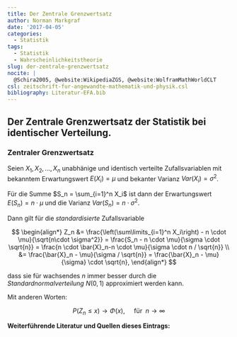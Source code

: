 ```yaml
---
title: Der Zentrale Grenzwertsatz
author: Norman Markgraf
date: '2017-04-05'
categories:
  - Statistik
tags:
  - Statistik
  - Wahrscheinlichkeitstheorie
slug: der-zentrale-grenzwertsatz
nocite: |
  @Schira2005, @website:WikipediaZGS, @website:WolframMathWorldCLT
csl: zeitschrift-fur-angewandte-mathematik-und-physik.csl
bibliography: Literatur-EFA.bib
---
```


## Der **Zentrale Grenzwertsatz** der Statistik bei identischer Verteilung.



### Zentraler Grenzwertsatz

Seien $X_1, X_2, ..., X_n$ unabhänige und identisch verteilte Zufallsvariablen mit bekanntem Erwartungswert $E(X_i) = \mu$ und bekanter Varianz $Var(X_i)=\sigma^2$. 


Für die Summe $S_n = \sum_{i=1}^n X_i$ ist dann der Erwartungswert $E(S_n)= n \cdot \mu$ und die Varianz $Var(S_n)= n \cdot \sigma^2$.

Dann gilt für die *standardisierte* Zufallsvariable

$$
\begin{align*}
Z_n &= \frac{\left(\sum\limits_{i=1}^n X_i\right) - n \cdot \mu}{\sqrt{n\cdot \sigma^2}}
    = \frac{S_n - n \cdot \mu}{\sigma \cdot \sqrt{n}} 
    = \frac{n \cdot \bar{X}_n-n \cdot \mu}{\sigma \cdot n / \sqrt{n}} \\
    &= \frac{\bar{X}_n - \mu}{\sigma / \sqrt{n}} 
    = \frac{\bar{X}_n - \mu}{\sigma} \cdot \sqrt{n},
\end{align*}
$$

dass sie für wachsendes $n$ immer besser durch die *Standardnormalverteilung* $N(0, 1)$ approximiert werden kann. 

Mit anderen Worten:

$$
P(Z_n \leq x) \longrightarrow \Phi(x), \quad \text{ für }\; n \rightarrow \infty
$$



**Weiterführende Literatur und Quellen dieses Eintrags:**
